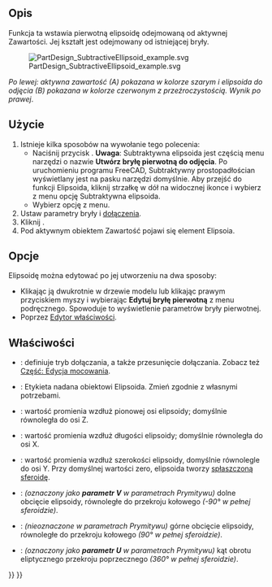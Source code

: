 <languages/>

{{Docnav/pl
|[[PartDesign_SubtractiveCone/pl|Subtraktywny stożek]]
|[[PartDesign_SubtractiveTorus/pl|Subtraktywny torus]]
|[[PartDesign_Workbench/pl|środowisko pracy Projekt Części]]
|IconL=PartDesign_SubtractiveCone.svg
|IconR=PartDesign_SubtractiveTorus.svg
|IconC=Workbench_PartDesign.svg
}}

{{GuiCommand/pl
|Name=PartDesign SubtractiveEllipsoid
|Name/pl=Projekt Części: Subtraktywna elipsoida
|MenuLocation=Projekt Części → Utwórz cechę przez odjęcie → Subtraktywna elipsoida
|Workbenches=[[PartDesign_Workbench/pl|Projekt Części]]
|Version=0.17
|SeeAlso=[[PartDesign_CompPrimitiveSubtractive/pl|Komponent bryła pierwotna do odjęcia]], [[PartDesign_AdditiveEllipsoid/pl|Addytywna elipsoida]]
}}

<span id="Description"></span>
==Opis==

Funkcja ta wstawia pierwotną elipsoidę odejmowaną od aktywnej Zawartości. Jej kształt jest odejmowany od istniejącej bryły.

[[File:PartDesign_SubtractiveEllipsoid_example.svg|none]]

''Po lewej: aktywna zawartość (A) pokazana w kolorze szarym i elipsoida do odjęcia (B) pokazana w kolorze czerwonym z przeźroczystością. Wynik po prawej''.

<span id="Usage"></span>
==Użycie==

# Istnieje kilka sposobów na wywołanie tego polecenia:
#* Naciśnij przycisk {{Button|[[Image:PartDesign_SubtractiveEllipsoid.svg|16px]] [[PartDesign_SubtractiveEllipsoid/pl|Subtraktywna elipsoida]]}}. '''Uwaga''': Subtraktywna elipsoida jest częścią menu narzędzi o nazwie '''Utwórz bryłę pierwotną do odjęcia'''. Po uruchomieniu programu FreeCAD, Subtraktywny prostopadłościan wyświetlany jest na pasku narzędzi domyślnie. Aby przejść do funkcji Elipsoida, kliknij strzałkę w dół na widocznej ikonce i wybierz z menu opcję Subtraktywna elipsoida.
#* Wybierz opcję {{MenuCommand|Projekt Części → Utwórz bryłę pierwotną do odjęcia → [[Image:PartDesign_SubtractiveEllipsoid.svg|16px]] Subtraktywna elipsoida}} z menu.
# Ustaw parametry bryły i [[Part_EditAttachment/pl|dołączenia]].
# Kliknij {{Button|OK}}.
# Pod aktywnym obiektem Zawartość pojawi się element Elipsoia.

<span id="Options"></span>
==Opcje==

Elipsoidę można edytować po jej utworzeniu na dwa sposoby:
* Klikając ją dwukrotnie w drzewie modelu lub klikając prawym przyciskiem myszy i wybierając '''Edytuj bryłę pierwotną''' z menu podręcznego. Spowoduje to wyświetlenie parametrów bryły pierwotnej.
* Poprzez [[Property_editor/pl|Edytor właściwości]].

<span id="Properties"></span>
==Właściwości==

* {{PropertyData|Dołączenie}}: definiuje tryb dołączania, a także przesunięcie dołączania. Zobacz też [[Part_EditAttachment/pl|Część: Edycja mocowania]].
* {{PropertyData|Etykieta}}: Etykieta nadana obiektowi Elipsoida. Zmień zgodnie z własnymi potrzebami.
* {{PropertyData|Promień1}}: wartość promienia wzdłuż pionowej osi elipsoidy; domyślnie równoległa do osi Z.
* {{PropertyData|Promień2}}: wartość promienia wzdłuż długości elipsoidy; domyślnie równoległa do osi X.
* {{PropertyData|Promień3}}: wartość promienia wzdłuż szerokości elipsoidy, domyślnie równolegle do osi Y. Przy domyślnej wartości zero, elipsoida tworzy [https://en.wikipedia.org/wiki/Oblate_spheroid spłaszczoną sferoidę].
* {{PropertyData|Kąt1}}: ''(oznaczony jako '''parametr V''' w parametrach Prymitywu)'' dolne obcięcie elipsoidy, równoległe do przekroju kołowego ''(-90° w pełnej sferoidzie)''.
* {{PropertyData|Kąt2}}: ''(nieoznaczone w parametrach Prymitywu)'' górne obcięcie elipsoidy, równoległe do przekroju kołowego ''(90° w pełnej sferoidzie)''.
* {{PropertyData|Kąt3}}: ''(oznaczony jako '''parametr U''' w parametrach Prymitywu)'' kąt obrotu eliptycznego przekroju poprzecznego ''(360° w pełnej sferoidzie)''.


{{Docnav/pl
|[[PartDesign_SubtractiveCone/pl|Subtraktywny stożek]]
|[[PartDesign_SubtractiveTorus/pl|Subtraktywny torus]]
|[[PartDesign_Workbench/pl|środowisko pracy Projekt Części]]
|IconL=PartDesign_SubtractiveCone.svg
|IconR=PartDesign_SubtractiveTorus.svg
|IconC=Workbench_PartDesign.svg
}}

{{PartDesign_Tools_navi{{#translation:}}}}
{{Userdocnavi{{#translation:}}}}